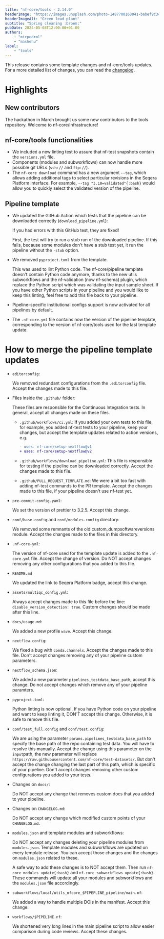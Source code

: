 ```yaml
---
title: "nf-core/tools - 2.14.0"
headerImage: "https://images.unsplash.com/photo-1487700160041-babef9c3cb55"
headerImageAlt: "Green lead plant"
subtitle: "Spring cleaning :broom:"
pubDate: 2024-05-08T12:00:00+01:00
authors:
    - "mirpedrol"
    - "mashehu"
label:
    - "tools"
---
```



This release contains some template changes and nf-core/tools updates. For a more detailed list of changes, you can read the [changelog](https://github.com/nf-core/tools/releases/tag/2.14.0).

# Highlights

## New contributors

The hackathon in March brought us some new contributors to the tools repository. Welcome to nf-core/infrastructure!

<div class="d-flex flex-wrap">
    <GitHubProfilePictureExtended username="asp8200" size={40} wrapperClasses="me-2" imgClasses="mb-0" />
    <GitHubProfilePictureExtended username="swampie" size={40} wrapperClasses="me-2" imgClasses="mb-0" />
    <GitHubProfilePictureExtended username="vickylaram" size={40} wrapperClasses="me-2" imgClasses="mb-0" />
    <GitHubProfilePictureExtended username="leomrtns" size={40} wrapperClasses="me-2" imgClasses="mb-0" />
    <GitHubProfilePictureExtended username="emi80" size={40} wrapperClasses="me-2" imgClasses="mb-0" />
    <GitHubProfilePictureExtended username="wsosna" size={40} wrapperClasses="me-2" imgClasses="mb-0" />
    <GitHubProfilePictureExtended username="pmoris" size={40} wrapperClasses="me-2" imgClasses="mb-0" />
    <GitHubProfilePictureExtended username="Joon-Klaps" size={40} wrapperClasses="me-2" imgClasses="mb-0" />
    <GitHubProfilePictureExtended username="alexhermida" size={40} wrapperClasses="me-2" imgClasses="mb-0" />
    <GitHubProfilePictureExtended username="k1sauce" size={40} wrapperClasses="me-2" imgClasses="mb-0" />
    <GitHubProfilePictureExtended username="mattdoug604" size={40} wrapperClasses="me-2" imgClasses="mb-0" />
</div>

## nf-core/tools functionalities

- We included a new linting test to assure that nf-test snapshots contain the `versions.yml` file.
- Components (modules and subworkflows) can now handle more possible git URLs (`ssh://` and `ftp://`).
- The `nf-core download` command has a new argument `--tag`, which allows adding additional tags to select particular revisions in the Seqera Platform interface. For example, `--tag "3.10=validated"{:bash}` would allow you to quickly select the validated version of the pipeline.

## Pipeline template

- We updated the GitHub Action which tests that the pipeline can be downloaded correctly (`download_pipeline.yml`):

    If you had errors with this GitHub test, they are fixed!

    First, the test will try to run a stub run of the downloaded pipeline. If this fails, because some modules don't have a stub test yet, it run the pipeline without the `-stub` option.

- We removed `pyproject.toml` from the template.

    This was used to lint Python code.
    The nf-core/pipeline template doesn't contain Python code anymore, thanks to the new utils subworkflows and the nf-validation (now nf-schema) plugin,
    which replace the Python script which was validating the input sample sheet.
    If you have other Python scripts in your pipeline and you would like to keep this linting, feel free to add this file back to your pipeline.

- Pipeline-specific institutional configs support is now activated for all pipelines by default.

- The `.nf-core.yml` file contains now the version of the pipeline template,
  corresponding to the version of nf-core/tools used for the last template update.

# How to merge the pipeline template updates

- `editorconfig`:

    We removed redundant configurations from the `.editorconfig` file. Accept the changes made to this file.

- Files inside the `.github/` folder:

    These files are responsible for the Continuous Integration tests. In general, accept all changes made on these files.

    - `.github/workflows/ci.yml`: If you added your own tests to this file, for example, you added nf-test tests to your pipeline,
      keep your changes, but accept the template updates related to action versions, e.g.

        ```diff "v1" "v2"
        - uses: nf-core/setup-nextflow@v1
        + uses: nf-core/setup-nextflow@v2
        ```

    - `.github/workflows/download_pipeline.yml`: This file is responsible for testing if the pipeline can be downloaded correctly. Accept the changes made to this file.

    - `.github/PULL_REQUEST_TEMPLATE.md`: We were a bit too fast with adding nf-test commands to the PR template. Accept the changes made to this file, if your pipeline doesn't use nf-test yet.

- `pre-commit-config.yaml`:

    We set the version of prettier to 3.2.5. Accept this change.

- `conf/base.config` and `conf/modules.config` directory:

    We removed some remnants of the old custom_dumpsoftwareversions module. Accept the changes made to the files in this directory.

- `.nf-core-yml`:

    The version of nf-core used for the template update is added to the `.nf-core.yml` file.
    Accept the change of version.
    Do NOT accept changes removing any other configurations that you added to this file.

- `README.md`

    We updated the link to Seqera Platform badge, accept this change.

- `assets/multiqc_config.yml`:

    Always accept changes made to this file before the line: `disable_version_detection: true`.
    Custom changes should be made after this line.

- `docs/usage.md`:

    We added a new profile `wave`. Accept this change.

- `nextflow.config`:

    We fixed a bug with `conda.channels`. Accept the changes made to this file.
    Don't accept changes removing any of your pipeline custom parameters.

- `nextflow_schema.json`:

    We added a new parameter `pipelines_testdata_base_path`, accept this change.
    Do not accept changes which remove any of your pipeline paramters.

- `pyproject.toml`:

    Python linting is now optional. If you have Python code on your pipeline and want to keep linting it, DON'T accept this change.
    Otherwise, it is safe to remove this file.

- `conf/test_full.config` and `conf/test.config`:

    We are using the parameter `params.pipelines_testdata_base_path` to specify the base path of the repo containing test data.
    You will have to resolve this manually. Accept the change using this parameter on the `input`path, the new parameter will replace `https://raw.githubusercontent.com/nf-core/test-datasets/`.
    But don't accept the change changing the last part of this path, which is specific of your pipeline.
    Don't accept changes removing other custom configurations you added to your tests.

- Changes on `docs/`:

    Do NOT accept any change that removes custom docs that you added to your pipeline.

- Changes on `CHANGELOG.md`:

    Do NOT accept any change which modified custom points of your `CHANGELOG.md`.

- `modules.json` and template modules and subworkflows:

    Do NOT accept any changes deleting your pipeline modules from `modules.json`.
    Template modules and subworkflows are updated on every template release. You can accept those changes and the changes on `modules.json` related to these.

    A safe way to add these changes is to NOT accept them.
    Then run `nf-core modules update{:bash}` and `nf-core subworkflows update{:bash}`.
    These commands will update all your modules and subworkflows and the `modules.json` file accordingly.

- `subworkflows/local/utils_nfcore_$PIPEPLINE_pipeline/main.nf`:

    We added a way to handle multiple DOIs in the manifest. Accept this change.

- `workflows/$PIPELINE.nf`:

    We shortened very long lines in the main pipeline script to allow easier comparison during code reviews. Accept these changes.

